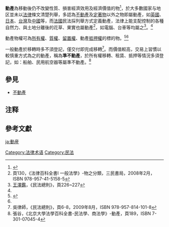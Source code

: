 '''動產'''為移動後仍不改變性質、損害經濟效用及經濟價值的物<ref>{{cite web|url=http://www.cpacltd.com/list/Immovable-Property.html|title=什麼是不動產?|publisher=中華不動產估價師聯合事務所|access-date=2011-09-30|archive-date=2012-01-03|archive-url=https://web.archive.org/web/20120103113815/http://www.cpacltd.com/list/Immovable-Property.html|dead-url=yes}}</ref>，於大多數國家与地区並未以[[法律|法律]]條文清楚列舉，多認為[[不動產|不動產]]及[[定著物|定著物]]以外之物即屬動產，如[[英國|英國]]、[[日本|日本]]{{NoteTag|日本民法第86條|name=JPN}}、[[台灣|台灣]]{{NoteTag|中華民國民法第67條|name=ROC}}及[[中國|中國]]{{NoteTag|中國擔保法第92條2款|name=PRC}}等，而[[法國|法國]]{{NoteTag|法國民法第528~536條|name=FRA}}民法採列舉方式定義動產，法律上能支配控制的各種自然力、與土地分離後的花草、果實也屬動產<ref>頁130，《法律百科全書I 一般法學》-物之分類，三民書局，2008年2月，ISBN 978-957-41-5158-5</ref>，如電腦、台車等均屬之<ref name="王澤鑑">[[王澤鑑|王澤鑑]]，《民法總則》，頁226~227</ref>。<ref name="北京大學法學百科全書1"/>

動產物權可為[[所有權|所有權]]、[[質權|質權]]、[[留置權|留置權]]、動產[[抵押權|抵押權]]的標的物。<ref>{{cite web|url=http://www2.wunan.com.tw/download/preview/2q02_1%E7%89%881%E5%88%B7_%E8%A9%A6%E9%96%B1_980907.pdf|title=物權總覽|publisher=五南圖書}}{{dead link|date=2017年11月 |bot=InternetArchiveBot |fix-attempted=yes }}</ref><ref name="吳律師"/>

一般動產於移轉時多不須登記，僅交付即完成移轉<ref name="吳律師">吳律師，《民法總則》，頁6-8，2009年8月，ISBN 978-957-814-101-8</ref>。而價值較高，交易上習慣以較慎重方式為之的動產，稱為'''準不動產'''，於所有權移轉、租賃、抵押等情況多須登記，如：船舶、民用航空器等屬準不動產。<ref name="北京大學法學百科全書1">張谷，《北京大學法學百科全書-民法學、商法學》-動產，頁189，ISBN 7-301-07045-4</ref>

==參見==
* [[不動產|不動產]]

== 注释 ==
{{NoteFoot}}

==參考文獻==
{{reflist}}

{{物之分類}}

[[Category:法律术语|Category:法律术语]]
[[Category:民法|Category:民法]]

[[ja:動産|ja:動産]]